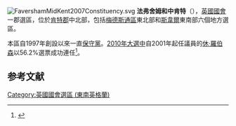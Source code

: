 {{TA
| G1 = 英國地名
}}[[File:FavershamMidKent2007Constituency.svg|right]]
'''法弗舍姆和中肯特'''（{{lang-en|Faversham and Mid Kent}}），[[英國|英國]][[英國國會|國會]]一郡選區，位於[[肯特郡|肯特郡]]中北部，包括[[梅德斯通區|梅德斯通區]]東北部和[[斯韋爾|斯韋爾]]東南部六個地方選區。

本區自1997年創設以來一直[[保守黨_(英國)|保守黨]]。[[2010年英國大選|2010年大選中]]自2001年起任議員的[[休·羅伯森|休·羅伯森]]以56.2%選票成功連任<ref name="">{{cite news
|publisher=[[英國廣播公司|英國廣播公司]]
|date=2010年5月7日
|title=Election 2010/Constituency/Faversham & Mid Kent
|url=http://news.bbc.co.uk/1/shared/election2010/results/constituency/b72.stm
|accessdate=2010年10月29日
|archive-date=2017年8月23日
|archive-url=https://web.archive.org/web/20170823090909/http://news.bbc.co.uk/1/shared/election2010/results/constituency/b72.stm
|dead-url=no
}}</ref>。

==参考文献==
<div class="references-small">
<references></references>
</div>
{{英國國會選區 (東南英格蘭)}}
{{DEFAULTSORT:Faversham and Mid Kent}}
[[Category:英國國會選區_(東南英格蘭)|Category:英國國會選區 (東南英格蘭)]]